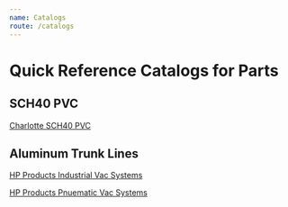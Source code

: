 ```yaml
---
name: Catalogs
route: /catalogs
---
```


# Quick Reference Catalogs for Parts

## SCH40 PVC

[Charlotte SCH40 PVC](../public/catalogs/Charlotte-PVC-Catalog.pdf)

## Aluminum Trunk Lines

[HP Products Industrial Vac Systems](../public/catalogs/HP-Products-Industrial-Vac.pdf)

[HP Products Pnuematic Vac Systems](../public/catalogs/HP-Products-Pnu-Systems.pdf)
